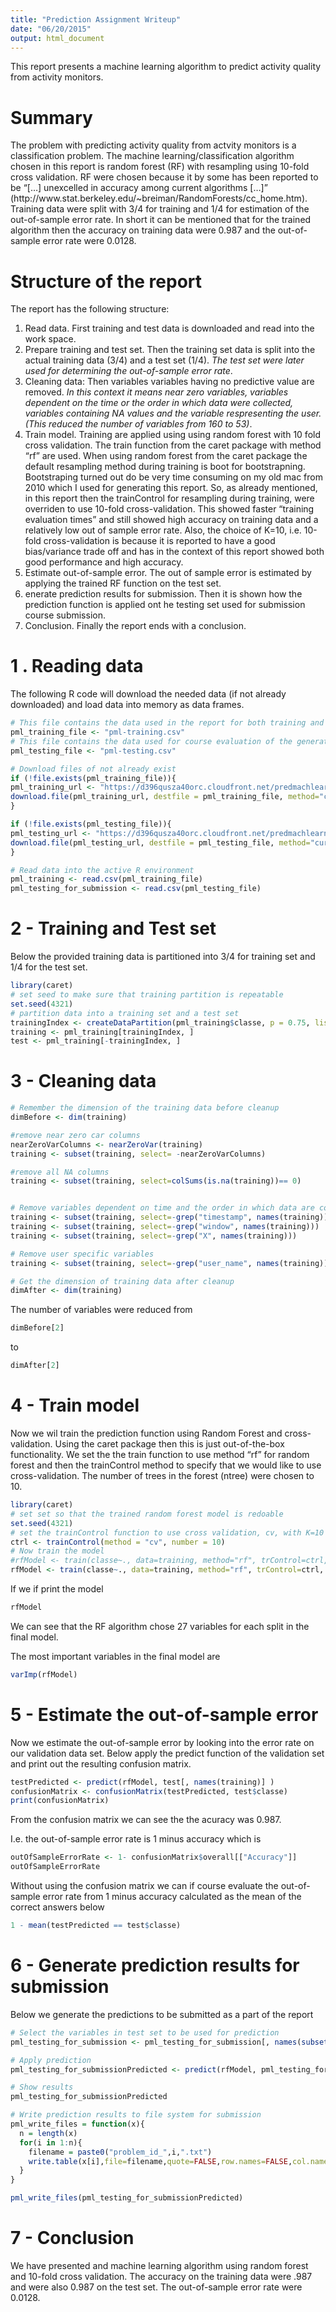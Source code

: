 ```yaml
---
title: "Prediction Assignment Writeup"
date: "06/20/2015"
output: html_document
---
```


This report presents a machine learning algorithm to predict activity quality from activity monitors. 

# Summary

The problem with predicting activity quality from actvity monitors is a classification problem. The machine learning/classification algorithm chosen in this report is random forest (RF) with resampling using 10-fold cross validation.  RF were chosen because it by some has been reported to be "[...] unexcelled in accuracy among current algorithms [...]" (http://www.stat.berkeley.edu/~breiman/RandomForests/cc_home.htm). Training data were split with 3/4 for training and 1/4 for estimation of the out-of-sample error rate. In short it can be mentioned that for the trained algorithm then the accuracy on training data were 0.987 and the out-of-sample error rate were 0.0128.

# Structure of the report

The report has the following structure: 

1) Read data. First training and test data is downloaded and read into the work space. 
2) Prepare training and test set. Then the training set data is split into the actual training data (3/4) and a test set (1/4). *The test set were later used for determining the out-of-sample error rate*. 
3) Cleaning data: Then variables variables having no predictive value are removed. *In this context it means near zero variables, variables dependent on the time or the order in which data were collected, variables containing NA values and the variable respresenting the user. (This reduced the number of variables from 160 to 53)*. 
4) Train model. Training are applied using using random forest with 10 fold cross validation. The train function  from the caret package with method "rf" are used. When using random forest from the caret package the default resampling method during training is boot for bootstrapning. Bootstraping turned out do be very time consuming on my old mac from 2010 which I used for generating this report. So, as already mentioned, in this report then the trainControl for resampling during training, were overriden to use 10-fold cross-validation. This showed faster "training evaluation times" and still showed high accuracy on training data and a relatively low out of sample error rate. Also, the choice of K=10, i.e. 10-fold cross-validation is because it is reported to have a good bias/variance trade off and has in the context of this report showed both good performance and high accuracy.  
5) Estimate out-of-sample error. The out of sample error is estimated by applying the trained RF function on the test set.
6) enerate prediction results for submission. Then it is shown how the prediction function is applied ont he testing set used for submission course submission. 
7) Conclusion. Finally the report ends with a conclusion. 

# 1 . Reading data
The following R code will download the needed data (if not already downloaded) and load data into memory as data frames.
```r
# This file contains the data used in the report for both training and testing
pml_training_file <- "pml-training.csv"
# This file contains the data used for course evaluation of the generated prediction function
pml_testing_file <- "pml-testing.csv"

# Download files of not already exist
if (!file.exists(pml_training_file)){
pml_training_url <- "https://d396qusza40orc.cloudfront.net/predmachlearn/pml-training.csv"
download.file(pml_training_url, destfile = pml_training_file, method="curl")
}

if (!file.exists(pml_testing_file)){
pml_testing_url <- "https://d396qusza40orc.cloudfront.net/predmachlearn/pml-testing.csv"
download.file(pml_testing_url, destfile = pml_testing_file, method="curl")
}

# Read data into the active R environment
pml_training <- read.csv(pml_training_file)
pml_testing_for_submission <- read.csv(pml_testing_file)

```

# 2 - Training and Test set
Below the provided training data is partitioned into 3/4 for training set and 1/4 for the test set.
```r
library(caret)
# set seed to make sure that training partition is repeatable
set.seed(4321)
# partition data into a training set and a test set
trainingIndex <- createDataPartition(pml_training$classe, p = 0.75, list = FALSE)
training <- pml_training[trainingIndex, ]
test <- pml_training[-trainingIndex, ]
```

# 3 - Cleaning data


```r
# Remember the dimension of the training data before cleanup
dimBefore <- dim(training)

#remove near zero car columns 
nearZeroVarColumns <- nearZeroVar(training)
training <- subset(training, select= -nearZeroVarColumns)

#remove all NA columns
training <- subset(training, select=colSums(is.na(training))== 0)


# Remove variables dependent on time and the order in which data are collected
training <- subset(training, select=-grep("timestamp", names(training)))
training <- subset(training, select=-grep("window", names(training)))
training <- subset(training, select=-grep("X", names(training)))

# Remove user specific variables
training <- subset(training, select=-grep("user_name", names(training)))

# Get the dimension of training data after cleanup
dimAfter <- dim(training)

```
The number of variables were reduced from

```r
dimBefore[2]
```
to
```r
dimAfter[2]
```



# 4 - Train model
Now we wil train the prediction function using Random Forest and cross-validation.
Using the caret package then this is just out-of-the-box functionality. We set the the train function to use method "rf" for random forest and then the trainControl method to specify that we would like to use cross-validation.
The number of trees in the forest (ntree) were chosen to 10.
```r
library(caret)
# set set so that the trained random forest model is redoable 
set.seed(4321)
# set the trainControl function to use cross validation, cv, with K=10
ctrl <- trainControl(method = "cv", number = 10)
# Now train the model
#rfModel <- train(classe~., data=training, method="rf", trControl=ctrl, ntree=10 ,do.trace=T)
rfModel <- train(classe~., data=training, method="rf", trControl=ctrl, ntree=10)
```

If we if print the model

```r
rfModel
```

We can see that the RF algorithm chose 27 variables for each split in the final model.


The most important variables in the final model are

```r
varImp(rfModel)
```


# 5 - Estimate the out-of-sample error
Now we estimate the out-of-sample error by looking into the error rate on our validation data set.
Below apply the predict function of the validation set and print out the resulting confusion matrix.
```r
testPredicted <- predict(rfModel, test[, names(training)] )
confusionMatrix <- confusionMatrix(testPredicted, test$classe)
print(confusionMatrix)
```
From the confusion matrix we can see the the acuracy was 0.987.

I.e. the out-of-sample error rate is 1 minus accuracy which is
```r
outOfSampleErrorRate <- 1- confusionMatrix$overall[["Accuracy"]]
outOfSampleErrorRate
```

Without using the confusion matrix we can if course evaluate the out-of-sample error rate from  1 minus accuracy calculated as the mean of the correct answers below

```r
1 - mean(testPredicted == test$classe)
```

# 6 - Generate prediction results for submission

Below we generate the predictions to be submitted as a part of the report

```r
# Select the variables in test set to be used for prediction
pml_testing_for_submission <- pml_testing_for_submission[, names(subset(training, select=-classe))]

# Apply prediction
pml_testing_for_submissionPredicted <- predict(rfModel, pml_testing_for_submission)

# Show results
pml_testing_for_submissionPredicted 

# Write prediction results to file system for submission
pml_write_files = function(x){
  n = length(x)
  for(i in 1:n){
    filename = paste0("problem_id_",i,".txt")
    write.table(x[i],file=filename,quote=FALSE,row.names=FALSE,col.names=FALSE)
  }
}

pml_write_files(pml_testing_for_submissionPredicted)
```

# 7 - Conclusion
We have presented and machine learning algorithm using random forest and 10-fold cross validation. The accuracy on the training data were .987 and were also 0.987 on the test set. The out-of-sample error rate were 0.0128.
